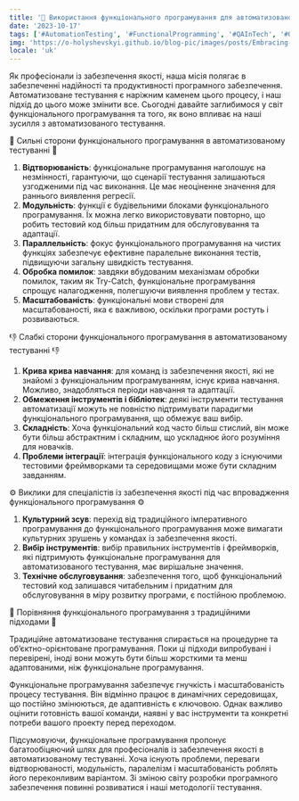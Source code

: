 ```yaml
---
title: '🚀 Використання функціонального програмування для автоматизованого тестування: розкриття нових можливостей 🚀'
date: '2023-10-17'
tags: ['#AutomationTesting', '#FunctionalProgramming', '#QAInTech', '#QA', '#SoftwareTesting']
img: 'https://o-holyshevskyi.github.io/blog-pic/images/posts/Embracing-Functional-Programming.png'
locale: 'uk'
---
```


Як професіонали із забезпечення якості, наша місія полягає в забезпеченні надійності та продуктивності програмного забезпечення. Автоматизоване тестування є наріжним каменем цього процесу,
і наш підхід до цього може змінити все. Сьогодні давайте заглибимося у світ функціонального програмування та того, як воно впливає на наші зусилля з автоматизованого тестування.

🌟 Сильні сторони функціонального програмування в автоматизованому тестуванні 🌟

1. **Відтворюваність**: функціональне програмування наголошує на незмінності, гарантуючи, що сценарії тестування залишаються узгодженими під час виконання. Це має неоціненне значення для раннього виявлення регресії.
2. **Модульність**: функції є будівельними блоками функціонального програмування. Їх можна легко використовувати повторно, що робить тестовий код більш придатним для обслуговування та адаптації.
3. **Параллельність**: фокус функціонального програмування на чистих функціях забезпечує ефективне паралельне виконання тестів, підвищуючи загальну швидкість тестування.
4. **Обробка помилок**: завдяки вбудованим механізмам обробки помилок, таким як Try-Catch, функціональне програмування спрощує налагодження, полегшуючи виявлення проблем у тестах.
5. **Масштабованість**: функціональні мови створені для масштабованості, яка є важливою, оскільки програми ростуть і розвиваються.

👎 Слабкі сторони функціонального програмування в автоматизованому тестуванні 👎

1. **Крива крива навчання**: для команд із забезпечення якості, які не знайомі з функціональним програмуванням, існує крива навчання. Можливо, знадобляться періоди навчання та адаптації.
2. **Обмеження інструментів і бібліотек**: деякі інструменти тестування автоматизації можуть не повністю підтримувати парадигми функціонального програмування, що обмежує ваш вибір.
3. **Складність**: Хоча функціональний код часто більш стислий, він може бути більш абстрактним і складним, що ускладнює його розуміння для новачків.
4. **Проблеми інтеграції**: інтеграція функціонального коду з існуючими тестовими фреймворками та середовищами може бути складним завданням.

⚙️ Виклики для спеціалістів із забезпечення якості під час впровадження функціонального програмування ⚙️

1. **Культурний зсув**: перехід від традиційного імперативного програмування до функціонального програмування може вимагати культурних зрушень у командах із забезпечення якості.
2. **Вибір інструментів**: вибір правильних інструментів і фреймворків, які підтримують функціональне програмування для автоматизованого тестування, має вирішальне значення.
3. **Технічне обслуговування**: забезпечення того, щоб функціональний тестовий код залишався читабельним і придатним для обслуговування в міру розвитку програми, є постійною проблемою.

🔄 Порівняння функціонального програмування з традиційними підходами 🔄

Традиційне автоматизоване тестування спирається на процедурне та об’єктно-орієнтоване програмування. Поки ці підходи випробувані
і перевірені, іноді вони можуть бути більш жорсткими та менш адаптованими, ніж функціональне програмування.

Функціональне програмування забезпечує гнучкість і масштабованість процесу тестування. Він відмінно працює в динамічних середовищах, що постійно змінюються, де адаптивність є ключовою.
Однак важливо оцінити готовність вашої команди, наявні у вас інструменти та конкретні потреби вашого проекту перед переходом.

Підсумовуючи, функціональне програмування пропонує багатообіцяючий шлях для професіоналів із забезпечення якості в автоматизованому тестуванні. Хоча існують проблеми, переваги відтворюваності,
модульність, паралелізм і масштабованість роблять його переконливим варіантом. Зі зміною світу розробки програмного забезпечення повинні розвиватися і наші методології тестування.
